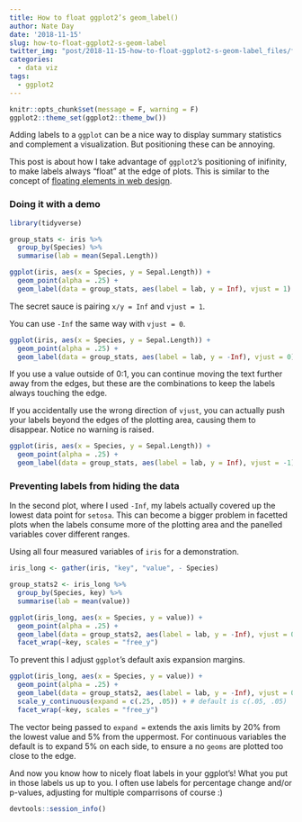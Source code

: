 ```yaml
---
title: How to float ggplot2’s geom_label()
author: Nate Day
date: '2018-11-15'
slug: how-to-float-ggplot2-s-geom-label
twitter_img: "post/2018-11-15-how-to-float-ggplot2-s-geom-label_files/floated_labels_twittercard.png"
categories:
  - data viz
tags:
  - ggplot2
---
```



```r
knitr::opts_chunk$set(message = F, warning = F)
ggplot2::theme_set(ggplot2::theme_bw())
```


Adding labels to a `ggplot` can be a nice way to display summary statistics and complement a visualization. But positioning these can be annoying.

This post is about how I take advantage of `ggplot2`'s positioning of inifinity, to make labels always "float" at the edge of plots. This is similar to the concept of [floating elements in web design](https://developer.mozilla.org/en-US/docs/Web/CSS/float).

### Doing it with a demo

```r
library(tidyverse)

group_stats <- iris %>%
  group_by(Species) %>%
  summarise(lab = mean(Sepal.Length))

ggplot(iris, aes(x = Species, y = Sepal.Length)) +
  geom_point(alpha = .25) +
  geom_label(data = group_stats, aes(label = lab, y = Inf), vjust = 1)
```

The secret sauce is pairing `x/y = Inf` and `vjust = 1`.

You can use `-Inf` the same way with `vjust = 0`.

```r
ggplot(iris, aes(x = Species, y = Sepal.Length)) +
  geom_point(alpha = .25) +
  geom_label(data = group_stats, aes(label = lab, y = -Inf), vjust = 0)
```

If you use a value outside of 0:1, you can continue moving the text further away from the edges, but these are the combinations to keep the labels always touching the edge.

If you accidentally use the wrong direction of `vjust`, you can actually push your labels beyond the edges of the plotting area, causing them to disappear. Notice no warning is raised.

```r
ggplot(iris, aes(x = Species, y = Sepal.Length)) +
  geom_point(alpha = .25) +
  geom_label(data = group_stats, aes(label = lab, y = Inf), vjust = -1)
```

### Preventing labels from hiding the data

In the second plot, where I used `-Inf`, my labels actually covered up the lowest data point for `setosa`. This can become a bigger problem in facetted plots when the labels consume more of the plotting area and the panelled variables cover different ranges.

Using all four measured variables of `iris` for a demonstration.

```r
iris_long <- gather(iris, "key", "value", - Species)

group_stats2 <- iris_long %>%
  group_by(Species, key) %>%
  summarise(lab = mean(value))

ggplot(iris_long, aes(x = Species, y = value)) +
  geom_point(alpha = .25) +
  geom_label(data = group_stats2, aes(label = lab, y = -Inf), vjust = 0) +
  facet_wrap(~key, scales = "free_y")
```

To prevent this I adjust `ggplot`'s default axis expansion margins.

```r
ggplot(iris_long, aes(x = Species, y = value)) +
  geom_point(alpha = .25) +
  geom_label(data = group_stats2, aes(label = lab, y = -Inf), vjust = 0) +
  scale_y_continuous(expand = c(.25, .05)) + # default is c(.05, .05)
  facet_wrap(~key, scales = "free_y")
```

The vector being passed to `expand =` extends the axis limits by 20% from the lowest value and 5% from the uppermost. For continuous variables the default is to expand 5% on each side, to ensure a no ` geoms` are plotted too close to the edge.

And now you know how to nicely float labels in your ggplot's! What you put in those labels us up to you. I often use labels for percentage change and/or p-values, adjusting for multiple comparrisons of course :)

```r
devtools::session_info()
```




